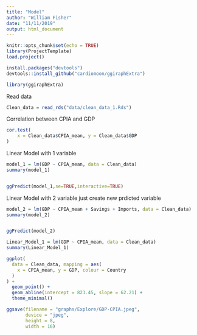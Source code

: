 ```yaml
---
title: "Model"
author: "William Fisher"
date: "11/11/2019"
output: html_document
---
```


```r
knitr::opts_chunk$set(echo = TRUE)
library(ProjectTemplate)
load.project()
```

```r
install.packages("devtools")
devtools::install_github("cardiomoon/ggiraphExtra")

library(ggiraphExtra)
```


Read data
```r
Clean_data = read_rds("data/clean_data_1.Rds")
```


Correlation between CPIA and GDP
```r
cor.test(
    x = Clean_data$CPIA_mean, y = Clean_data$GDP
)
```

Linear Model with 1 variable
```r
model_1 = lm(GDP ~ CPIA_mean, data = Clean_data)
summary(model_1)


ggPredict(model_1,se=TRUE,interactive=TRUE)
```

Linear Model with 2 variable just create new prdicted variable
```r
model_2 = lm(GDP ~ CPIA_mean + Savings + Imports, data = Clean_data)
summary(model_2)


ggPredict(model_2)
```


```r
Linear_Model_1 = lm(GDP ~ CPIA_mean, data = Clean_data)
summary(Linear_Model_1)

ggplot(
  data = Clean_data, mapping = aes(
    x = CPIA_mean, y = GDP, colour = Country
  )
) +
  geom_point() +
  geom_abline(intercept = 823.45, slope = 62.21) +
  theme_minimal()

ggsave(filename = "graphs/Explore/GDP-CPIA.jpeg", 
       device = "jpeg", 
       height = 8, 
       width = 16)
```

```r
```

